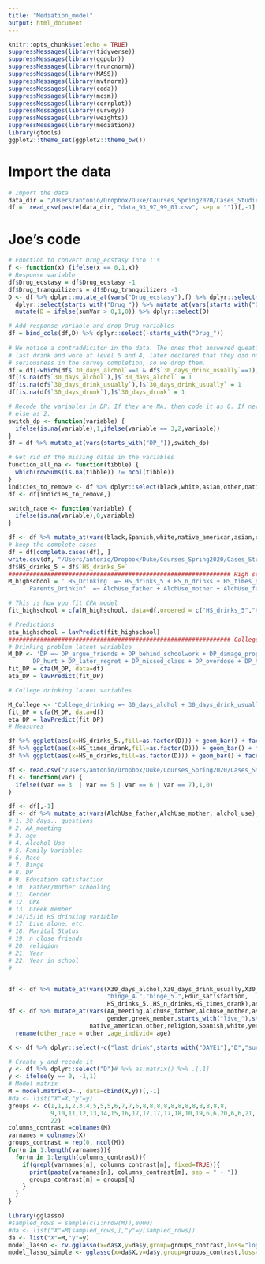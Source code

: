 ```yaml
---
title: "Mediation_model"
output: html_document
---
```


```r
knitr::opts_chunk$set(echo = TRUE)
suppressMessages(library(tidyverse))
suppressMessages(library(ggpubr))
suppressMessages(library(truncnorm))
suppressMessages(library(MASS))
suppressMessages(library(mvtnorm))
suppressMessages(library(coda))
suppressMessages(library(mcsm))
suppressMessages(library(corrplot))
suppressMessages(library(survey))
suppressMessages(library(weights))
suppressMessages(library(mediation))
library(gtools)
ggplot2::theme_set(ggplot2::theme_bw())
```

# Import the data
```r
# Import the data
data_dir = "/Users/antonio/Dropbox/Duke/Courses_Spring2020/Cases_Studies/Case_3/Case_3/Data/"
df =  read_csv(paste(data_dir, "data_93_97_99_01.csv", sep = ""))[,-1]
```

# Joe's code
```r
# Function to convert Drug_ecstasy into 1's
f <- function(x) {ifelse(x == 0,1,x)}
# Response variable
df$Drug_ecstasy = df$Drug_ecstasy -1
df$Drug_tranquilizers = df$Drug_tranquilizers -1
D <- df %>% dplyr::mutate_at(vars("Drug_ecstasy"),f) %>% dplyr::select(-Drug_marijuana) %>%
  dplyr::select(starts_with("Drug_")) %>% mutate_at(vars(starts_with("Drug_")), function(x){x-1}) %>% mutate(sumVar = rowSums(dplyr::select(., contains("Drug_")))) %>%
  mutate(D = ifelse(sumVar > 0,1,0)) %>% dplyr::select(D)

# Add response variable and drop Drug variables
df = bind_cols(df,D) %>% dplyr::select(-starts_with("Drug_"))
  
# We notice a contraddiciton in the data. The ones that answered queation when did you had 
# last drink and were at level 5 and 4, later declared that they did not drink. This is a measure for
# seriousness in the survey completion, so we drop them.
df = df[-which(df$`30_days_alchol`==1 & df$`30_days_drink_usually`==1),]
df[is.na(df$`30_days_alchol`),]$`30_days_alchol` = 1
df[is.na(df$`30_days_drink_usually`),]$`30_days_drink_usually` = 1
df[is.na(df$`30_days_drunk`),]$`30_days_drunk` = 1

# Recode the variables in DP. If they are NA, then code it as 0. If never had a problem, as 1,
# else as 2.
switch_dp <- function(variable) {
  ifelse(is.na(variable),1,ifelse(variable == 3,2,variable))
}
df = df %>% mutate_at(vars(starts_with("DP_")),switch_dp)

# Get rid of the missing datas in the variables
function_all_na <- function(tibble) {
  which(rowSums(is.na(tibble)) != ncol(tibble))
}
indicies_to_remove <- df %>% dplyr::select(black,white,asian,other,native_american,Spanish) %>% function_all_na
df <- df[indicies_to_remove,]

switch_race <- function(variable) {
  ifelse(is.na(variable),0,variable)
}

df <- df %>% mutate_at(vars(black,Spanish,white,native_american,asian,other), switch_race)
# keep the complete cases
df = df[complete.cases(df), ]
write.csv(df, "/Users/antonio/Dropbox/Duke/Courses_Spring2020/Cases_Studies/Case_3/Case_3/Data/final_data.csv")
df$HS_drinks_5 = df$`HS_drinks_5+` 
############################################################### High school latent factors
M_highschool = ' HS_Drinking  =~ HS_drinks_5 + HS_n_drinks + HS_times_drank
      Parents_Drinkinf  =~ AlchUse_father + AlchUse_mother + AlchUse_famfeel'

# This is how you fit CFA model
fit_highschool = cfa(M_highschool, data=df,ordered = c("HS_drinks_5","HS_n_drinks","HS_times_drank","AlchUse_father","AlchUse_mother","AlchUse_famfeel"))

# Predictions
eta_highschool = lavPredict(fit_highschool) 
############################################################### College drinking factors
# Drinking problem latent variables
M_DP <- 'DP =~ DP_argue_friends + DP_behind_schoolwork + DP_damage_property + DP_forget_where + DP_hangover +
       DP_hurt + DP_later_regret + DP_missed_class + DP_overdose + DP_trouble_police + DP_unpl_sex '
fit_DP = cfa(M_DP, data=df)
eta_DP = lavPredict(fit_DP) 

# College drinking latent variables

M_College <- 'College_drinking =~ 30_days_alchol + 30_days_drink_usually + 30_days_drunk + '
fit_DP = cfa(M_DP, data=df)
eta_DP = lavPredict(fit_DP) 
# Measures

df %>% ggplot(aes(x=HS_drinks_5.,fill=as.factor(D))) + geom_bar() + facet_wrap(~year)
df %>% ggplot(aes(x=HS_times_drank,fill=as.factor(D))) + geom_bar() + facet_wrap(~year)
df %>% ggplot(aes(x=HS_n_drinks,fill=as.factor(D))) + geom_bar() + facet_wrap(~year)


```

```r
df <- read.csv("/Users/antonio/Dropbox/Duke/Courses_Spring2020/Cases_Studies/Case_3/Case_3/Data/final_data.csv")
f1 <- function(var) {
  ifelse((var == 3  | var == 5 | var == 6 | var == 7),1,0)
}

df <- df[,-1]
df <- df %>% mutate_at(vars(AlchUse_father,AlchUse_mother, alchol_use),f1)
# 1. 30 days.. questions
# 2. AA_meeting
# 3. age
# 4. Alcohol Use
# 5. Family Variables
# 6. Race
# 7. Binge
# 8. DP
# 9. Education satisfaction
# 10. Father/mother schooling
# 11. Gender
# 12. GPA
# 13. Greek member
# 14/15/16 HS drinking variable
# 17. Live alone, etc.
# 18. Marital Status
# 19. n close friends
# 20. religion
# 21. Year
# 22. Year in school
#


df <- df %>% mutate_at(vars(X30_days_alchol,X30_days_drink_usually,X30_days_drunk,AlchUse_famfeel,
                            "binge_4.","binge_5.",Educ_satisfaction,
                            HS_drinks_5.,HS_n_drinks,HS_times_drank),as.ordered)
df <- df %>% mutate_at(vars(AA_meeting,AlchUse_father,AlchUse_mother,asian,father_schooling,
                            gender,greek_member,starts_with("live_"),starts_with("DP"),Marital_status,mother_schooling,
                       native_american,other,religion,Spanish,white,year,year_in_school,alchol_use),as.factor) %>%
  rename(other_race = other ,age_individ= age)

X <- df %>% dplyr::select(-c("last_drink",starts_with("DAYE1"),"D","survey_weight")) 

# Create y and recode it
y <- df %>% dplyr::select("D")# %>% as.matrix() %>% .[,1]
y <- ifelse(y == 0, -1,1) 
# Model matrix
M = model.matrix(D~., data=cbind(X,y))[,-1]
#da <- list("X"=X,"y"=y)
groups <- c(1,1,1,2,3,4,5,5,5,6,7,7,6,8,8,8,8,8,8,8,8,8,8,8,8,
            9,10,11,12,13,14,15,16,17,17,17,17,18,10,19,6,6,20,6,6,21,
            22)
columns_contrast =colnames(M)
varnames = colnames(X)
groups_contrast = rep(0, ncol(M))
for(n in 1:length(varnames)){
  for(m in 1:length(columns_contrast)){
    if(grepl(varnames[n], columns_contrast[m], fixed=TRUE)){
      print(paste(varnames[n], columns_contrast[m], sep = " - "))
      groups_contrast[m] = groups[n]
    }
  }
}

library(gglasso)
#sampled_rows = sample(c(1:nrow(M)),8000)
#da <- list("X"=M[sampled_rows,],"y"=y[sampled_rows])
da <- list("X"=M,"y"=y)
model_lasso <- cv.gglasso(x=da$X,y=da$y,group=groups_contrast,loss="logit")
model_lasso_simple <- gglasso(x=da$X,y=da$y,group=groups_contrast,loss="logit")
```







